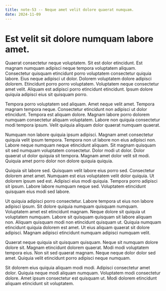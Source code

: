 ```yaml
---
title: note-53 -- Neque amet velit dolore quaerat numquam.
date: 2024-11-09
---
```


# Est velit sit dolore numquam labore amet.

Quaerat consectetur neque voluptatem. Sit est dolor etincidunt. Est magnam numquam adipisci neque tempora voluptatem aliquam. Consectetur quisquam etincidunt porro voluptatem consectetur quiquia labore. Eius neque adipisci ut dolor. Dolorem voluptatem dolore adipisci dolorem. Etincidunt porro porro voluptatem. Voluptatem neque consectetur amet velit. Aliquam est adipisci porro etincidunt etincidunt. Ipsum dolore quiquia adipisci eius sit quisquam porro.

Tempora porro voluptatem sed aliquam. Amet neque velit amet. Tempora magnam tempora neque. Consectetur etincidunt non adipisci ut dolor etincidunt. Tempora est aliquam dolore. Magnam labore porro dolorem numquam consectetur aliquam voluptatem. Labore non quiquia consectetur modi tempora ipsum. Velit quiquia aliquam dolor quaerat numquam quaerat.

Numquam non labore quiquia ipsum adipisci. Magnam amet consectetur quiquia velit ipsum tempora. Tempora non ut labore non eius adipisci non. Labore neque numquam neque etincidunt aliquam. Sit magnam quisquam sit sed numquam voluptatem consectetur. Dolor modi ut dolor. Dolor quaerat ut dolor quiquia sit tempora. Magnam amet dolor velit sit modi. Quiquia amet porro dolor non dolore quiquia quiquia.

Quiquia sit labore sed. Quisquam velit labore eius porro sed. Consectetur dolorem amet amet. Numquam est eius voluptatem velit dolor quiquia. Ut dolorem ipsum sed est. Adipisci eius modi quiquia. Tempora porro adipisci sit ipsum. Labore labore numquam neque sed. Voluptatem etincidunt quisquam eius modi sed labore.

Ut quiquia adipisci porro consectetur. Labore tempora ut eius non labore adipisci ipsum. Sit dolore quiquia numquam quisquam numquam. Voluptatem amet est etincidunt magnam. Neque dolore sit quiquia ut voluptatem numquam. Labore sit quisquam quisquam sit labore aliquam non. Aliquam quisquam modi non etincidunt quisquam ut. Quiquia numquam etincidunt quiquia dolorem est amet. Ut eius aliquam quaerat sit dolore adipisci. Magnam adipisci etincidunt numquam adipisci numquam velit.

Quaerat neque quiquia sit quisquam quisquam. Neque sit numquam dolore dolore sit. Magnam etincidunt dolorem quaerat. Modi modi voluptatem tempora eius. Non sit sed quaerat magnam. Neque neque dolor dolor sed amet. Quiquia velit etincidunt porro adipisci neque numquam.

Sit dolorem eius quiquia aliquam modi modi. Adipisci consectetur amet dolor. Quiquia neque modi aliquam numquam. Voluptatem modi consectetur dolore. Amet ipsum consectetur est quisquam ut. Modi dolorem etincidunt aliquam etincidunt sit voluptatem.

